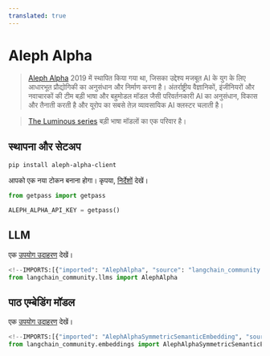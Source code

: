 ```yaml
---
translated: true
---
```


# Aleph Alpha

>[Aleph Alpha](https://docs.aleph-alpha.com/) 2019 में स्थापित किया गया था, जिसका उद्देश्य मजबूत AI के युग के लिए आधारभूत प्रौद्योगिकी का अनुसंधान और निर्माण करना है। अंतर्राष्ट्रीय वैज्ञानिकों, इंजीनियरों और नवाचारकों की टीम बड़ी भाषा और बहुमोडल मॉडल जैसी परिवर्तनकारी AI का अनुसंधान, विकास और तैनाती करती है और यूरोप का सबसे तेज़ व्यावसायिक AI क्लस्टर चलाती है।

>[The Luminous series](https://docs.aleph-alpha.com/docs/introduction/luminous/) बड़ी भाषा मॉडलों का एक परिवार है।

## स्थापना और सेटअप

```bash
pip install aleph-alpha-client
```

आपको एक नया टोकन बनाना होगा। कृपया, [निर्देशों](https://docs.aleph-alpha.com/docs/account/#create-a-new-token) देखें।

```python
from getpass import getpass

ALEPH_ALPHA_API_KEY = getpass()
```

## LLM

एक [उपयोग उदाहरण](/docs/integrations/llms/aleph_alpha) देखें।

```python
<!--IMPORTS:[{"imported": "AlephAlpha", "source": "langchain_community.llms", "docs": "https://api.python.langchain.com/en/latest/llms/langchain_community.llms.aleph_alpha.AlephAlpha.html", "title": "Aleph Alpha"}]-->
from langchain_community.llms import AlephAlpha
```

## पाठ एम्बेडिंग मॉडल

एक [उपयोग उदाहरण](/docs/integrations/text_embedding/aleph_alpha) देखें।

```python
<!--IMPORTS:[{"imported": "AlephAlphaSymmetricSemanticEmbedding", "source": "langchain_community.embeddings", "docs": "https://api.python.langchain.com/en/latest/embeddings/langchain_community.embeddings.aleph_alpha.AlephAlphaSymmetricSemanticEmbedding.html", "title": "Aleph Alpha"}, {"imported": "AlephAlphaAsymmetricSemanticEmbedding", "source": "langchain_community.embeddings", "docs": "https://api.python.langchain.com/en/latest/embeddings/langchain_community.embeddings.aleph_alpha.AlephAlphaAsymmetricSemanticEmbedding.html", "title": "Aleph Alpha"}]-->
from langchain_community.embeddings import AlephAlphaSymmetricSemanticEmbedding, AlephAlphaAsymmetricSemanticEmbedding
```
